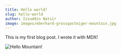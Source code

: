 ```yaml
---
title: Hello world!
slug: hello-world
author: Izzuddin Natsir
image: images/eberhard-grossgasteiger-mountain.jpg
---
```


<div className="max-w-3xl mx-auto mb-5">
  <p>This is my first blog post. I wrote it with MDX!</p>
</div>
<img
  src="images/eberhard-grossgasteiger-mountain.jpg"
  alt="Hello Mountain!"
  className="object-cover"
/>
